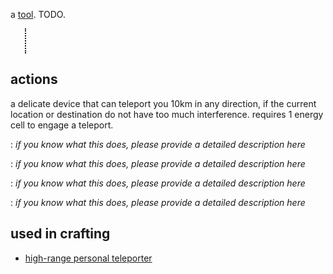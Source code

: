 {{FixTitle}}
a [[Items#tools|tool]]. TODO.

{{Item|<nowiki>(t)</nowiki>}}
<div style="border-left:2px dotted black; margin:10px 23px; height:40px;"></div>
{{Desc
|low-range personal teleporter
|capable of teleporting 10 kilometers in a cardinal direction. consumes 1 energy cell per teleport.
|takes 5000 cycles to craft
|weighs 20 units
|internal name (for bot developers): low_teleporter
|crafting recipe: (unlocked with [[bp: low-range personal teleporter]].)
{{CraftingRecipe
|1|control panel
|1|charged core
|15|wire
|25|scrap metal
}}
}}
== actions ==

a delicate device that can teleport you 10km in any direction, if the current location or destination do not have too much interference. requires 1 energy cell to engage a teleport.

{{Button|teleport north}}: ''if you know what this does, please provide a detailed description here''

{{Button|teleport east}}: ''if you know what this does, please provide a detailed description here''

{{Button|teleport south}}: ''if you know what this does, please provide a detailed description here''

{{Button|teleport west}}: ''if you know what this does, please provide a detailed description here''

== used in crafting ==

* [[high-range personal teleporter]]